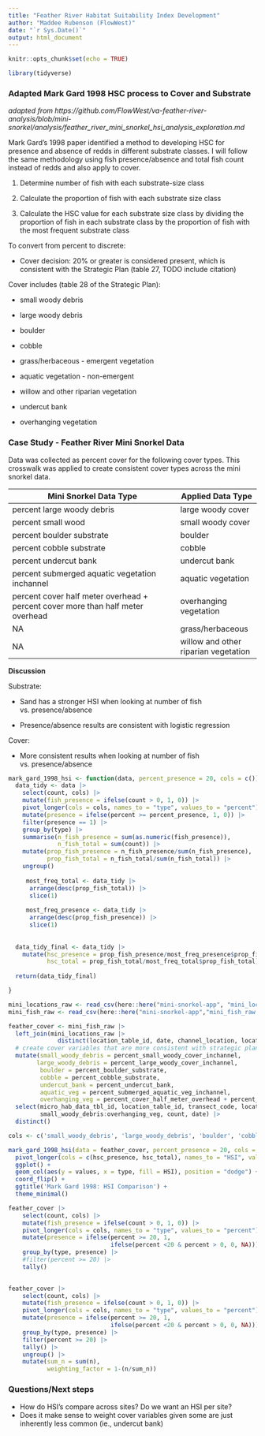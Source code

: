 ```yaml
---
title: "Feather River Habitat Suitability Index Development"
author: "Maddee Rubenson (FlowWest)"
date: "`r Sys.Date()`"
output: html_document
---
```


```r
knitr::opts_chunk$set(echo = TRUE)

library(tidyverse)
```

### Adapted Mark Gard 1998 HSC process to Cover and Substrate

*adapted from https://github.com/FlowWest/va-feather-river-analysis/blob/mini-snorkel/analysis/feather_river_mini_snorkel_hsi_analysis_exploration.md* 

Mark Gard’s 1998 paper identified a method to developing HSC for presence and absence of redds in different substrate classes. I will follow the same methodology using fish presence/absence and total fish count instead of redds and also apply to cover.

1.  Determine number of fish with each substrate-size class

2.  Calculate the proportion of fish with each substrate size class

3.  Calculate the HSC value for each substrate size class by dividing the proportion of fish in each substrate class by the proportion of fish with the most frequent substrate class

To convert from percent to discrete:

-   Cover decision: 20% or greater is considered present, which is consistent with the Strategic Plan (table 27, TODO include citation)

Cover includes (table 28 of the Strategic Plan):

-   small woody debris

-   large woody debris

-   boulder

-   cobble

-   grass/herbaceous - emergent vegetation

-   aquatic vegetation - non-emergent

-   willow and other riparian vegetation

-   undercut bank

-   overhanging vegetation

### Case Study - Feather River Mini Snorkel Data 

Data was collected as percent cover for the following cover types. This crosswalk was applied to create consistent cover types across the mini snorkel data.

| Mini Snorkel Data Type                                                          | Applied Data Type                     |
|---------------------------------------------------------------------------------|---------------------------------------|
| percent large woody debris                                                      | large woody cover                     |
| percent small wood                                                              | small woody cover                     |
| percent boulder substrate                                                       | boulder                               |
| percent cobble substrate                                                        | cobble                                |
| percent undercut bank                                                           | undercut bank                         |
| percent submerged aquatic vegetation inchannel                                  | aquatic vegetation                    |
| percent cover half meter overhead + percent cover more than half meter overhead | overhanging vegetation                |
| NA                                                                              | grass/herbaceous                      |
| NA                                                                              | willow and other riparian vegetation  |

**Discussion**

Substrate:

-   Sand has a stronger HSI when looking at number of fish vs. presence/absence

-   Presence/absence results are consistent with logistic regression

Cover:

-   More consistent results when looking at number of fish vs. presence/absence

```r

mark_gard_1998_hsi <- function(data, percent_presence = 20, cols = c()) {
  data_tidy <- data |> 
    select(count, cols) |> 
    mutate(fish_presence = ifelse(count > 0, 1, 0)) |> 
    pivot_longer(cols = cols, names_to = "type", values_to = "percent") |> 
    mutate(presence = ifelse(percent >= percent_presence, 1, 0)) |> 
    filter(presence == 1) |> 
    group_by(type) |>
    summarise(n_fish_presence = sum(as.numeric(fish_presence)),
              n_fish_total = sum(count)) |> 
    mutate(prop_fish_presence = n_fish_presence/sum(n_fish_presence),
           prop_fish_total = n_fish_total/sum(n_fish_total)) |> 
    ungroup()
  
     most_freq_total <- data_tidy |> 
      arrange(desc(prop_fish_total)) |> 
      slice(1) 
 
     most_freq_presence <- data_tidy |> 
      arrange(desc(prop_fish_presence)) |> 
      slice(1) 
  
  
  data_tidy_final <- data_tidy |> 
    mutate(hsc_presence = prop_fish_presence/most_freq_presence$prop_fish_presence,
           hsc_total = prop_fish_total/most_freq_total$prop_fish_total)
  
  return(data_tidy_final)

}

```

```r

mini_locations_raw <- read_csv(here::here("mini-snorkel-app", "mini_locations_raw.csv"))
mini_fish_raw <- read_csv(here::here("mini-snorkel-app","mini_fish_raw.csv"))

feather_cover <- mini_fish_raw |> 
  left_join(mini_locations_raw |> 
              distinct(location_table_id, date, channel_location, location)) |> 
  # create cover variables that are more consistent with strategic plan categories
  mutate(small_woody_debris = percent_small_woody_cover_inchannel,
        large_woody_debris = percent_large_woody_cover_inchannel,
         boulder = percent_boulder_substrate,
         cobble = percent_cobble_substrate, 
         undercut_bank = percent_undercut_bank, 
         aquatic_veg = percent_submerged_aquatic_veg_inchannel, 
         overhanging_veg = percent_cover_half_meter_overhead + percent_cover_more_than_half_meter_overhead) |> 
  select(micro_hab_data_tbl_id, location_table_id, transect_code, location,
         small_woody_debris:overhanging_veg, count, date) |>
  distinct() 
```

```r
cols <- c('small_woody_debris', 'large_woody_debris', 'boulder', 'cobble', 'undercut_bank', 'aquatic_veg', 'overhanging_veg')

mark_gard_1998_hsi(data = feather_cover, percent_presence = 20, cols = cols) |> 
  pivot_longer(cols = c(hsc_presence, hsc_total), names_to = "HSI", values_to = "values") |> 
  ggplot() + 
  geom_col(aes(y = values, x = type, fill = HSI), position = "dodge") +
  coord_flip() +
  ggtitle('Mark Gard 1998: HSI Comparison') + 
  theme_minimal()


```
```r

feather_cover |> 
    select(count, cols) |> 
    mutate(fish_presence = ifelse(count > 0, 1, 0)) |> 
    pivot_longer(cols = cols, names_to = "type", values_to = "percent") |> 
    mutate(presence = ifelse(percent >= 20, 1, 
                             ifelse(percent <20 & percent > 0, 0, NA))) |> 
    group_by(type, presence) |> 
    #filter(percent >= 20) |> 
    tally()
    
```

```r

feather_cover |> 
    select(count, cols) |> 
    mutate(fish_presence = ifelse(count > 0, 1, 0)) |> 
    pivot_longer(cols = cols, names_to = "type", values_to = "percent") |> 
    mutate(presence = ifelse(percent >= 20, 1, 
                             ifelse(percent <20 & percent > 0, 0, NA))) |> 
    group_by(type, presence) |> 
    filter(percent >= 20) |> 
    tally() |> 
    ungroup() |> 
    mutate(sum_n = sum(n),
           weighting_factor = 1-(n/sum_n))

```

### Questions/Next steps 

* How do HSI's compare across sites? Do we want an HSI per site?
* Does it make sense to weight cover variables given some are just inherently less common (ie., undercut bank)


